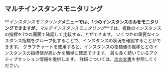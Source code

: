 ## マルチインスタンスモニタリング

**_インスタンスモニタリング_**メニューでは、1つのインスタンスのみをモニタリングできますが、**_マルチインスタンスモニタリング_**では、複数のインスタンスの指標を1つの画面で確認して比較することができます。 いくつかの重要なインスタンス指標をグループ化することで、インスタンスの状況を確認することができます。 グラフチャートを使用すると、インスタンスの指標値の推移とどのインスタンスの指標値が高いかを簡単に確認できます。 最も長く続いているアクティブセッション情報を提供します。 詳細については、[次の文書](multi-instance-monitoring)を参照してください。
